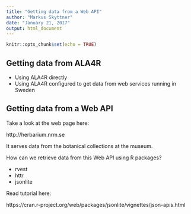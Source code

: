 ```yaml
---
title: "Getting data from a Web API"
author: "Markus Skyttner"
date: "January 21, 2017"
output: html_document
---
```


```r
knitr::opts_chunk$set(echo = TRUE)
```

## Getting data from ALA4R

- Using ALA4R directly
- Using ALA4R configured to get data from web services running in Sweden

## Getting data from a Web API

Take a look at the web page here:

http://herbarium.nrm.se

It serves data from the botanical collections at the museum.

How can we retrieve data from this Web API using R packages?

- rvest
- httr
- jsonlite

Read tutorial here:

https://cran.r-project.org/web/packages/jsonlite/vignettes/json-apis.html
